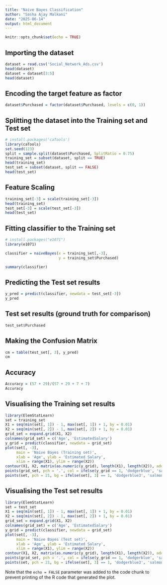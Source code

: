 ```yaml
---
title: "Naive Bayes Classification"
author: "Sasha Ajay Malkani"
date: "2025-06-14"
output: html_document
---
```


```r
knitr::opts_chunk$set(echo = TRUE)
```

## Importing the dataset

```r
dataset = read.csv('Social_Network_Ads.csv')
head(dataset)
dataset = dataset[3:5]
head(dataset)
```

## Encoding the target feature as factor

```r
dataset$Purchased = factor(dataset$Purchased, levels = c(0, 1))
```

## Splitting the dataset into the Training set and Test set

```r
# install.packages('caTools')
library(caTools)
set.seed(123)
split = sample.split(dataset$Purchased, SplitRatio = 0.75)
training_set = subset(dataset, split == TRUE)
head(training_set)
test_set = subset(dataset, split == FALSE)
head(test_set)
```

## Feature Scaling

```r
training_set[-3] = scale(training_set[-3])
head(training_set)
test_set[-3] = scale(test_set[-3])
head(test_set)
```

## Fitting classifier to the Training set

```r
# install.packages("e1071")
library(e1071)

classifier = naiveBayes(x = training_set[,-3],
                        y = training_set$Purchased)

summary(classifier)

```

## Predicting the Test set results

```r
y_pred = predict(classifier, newdata = test_set[-3])
y_pred
```

## Test set results (ground truth for comparison)

```r
test_set$Purchased
```


## Making the Confusion Matrix

```r
cm = table(test_set[, 3], y_pred)
cm
```

## Accuracy

```r
Accuracy = (57 + 29)/(57 + 29 + 7 + 7)
Accuracy
```

##  Visualising the Training set results

```r
library(ElemStatLearn)
set = training_set
X1 = seq(min(set[, 1]) - 1, max(set[, 1]) + 1, by = 0.01)
X2 = seq(min(set[, 2]) - 1, max(set[, 2]) + 1, by = 0.01)
grid_set = expand.grid(X1, X2)
colnames(grid_set) = c('Age', 'EstimatedSalary')
y_grid = predict(classifier, newdata = grid_set)
plot(set[, -3],
     main = 'Naive Bayes (Training set)',
     xlab = 'Age', ylab = 'Estimated Salary',
     xlim = range(X1), ylim = range(X2))
contour(X1, X2, matrix(as.numeric(y_grid), length(X1), length(X2)), add = TRUE)
points(grid_set, pch = '.', col = ifelse(y_grid == 1, 'dodgerblue', 'salmon'))
points(set, pch = 21, bg = ifelse(set[, 3] == 1, 'dodgerblue3', 'salmon3'))

```

## Visualising the Test set results

```r
library(ElemStatLearn)
set = test_set
X1 = seq(min(set[, 1]) - 1, max(set[, 1]) + 1, by = 0.01)
X2 = seq(min(set[, 2]) - 1, max(set[, 2]) + 1, by = 0.01)
grid_set = expand.grid(X1, X2)
colnames(grid_set) = c('Age', 'EstimatedSalary')
y_grid = predict(classifier, newdata = grid_set)
plot(set[, -3],
     main = 'Naive Bayes (Test set)',
     xlab = 'Age', ylab = 'Estimated Salary',
     xlim = range(X1), ylim = range(X2))
contour(X1, X2, matrix(as.numeric(y_grid), length(X1), length(X2)), add = TRUE)
points(grid_set, pch = '.', col = ifelse(y_grid == 1, 'dodgerblue', 'salmon'))
points(set, pch = 21, bg = ifelse(set[, 3] == 1, 'dodgerblue3', 'salmon3'))

```







Note that the `echo = FALSE` parameter was added to the code chunk to prevent printing of the R code that generated the plot.
